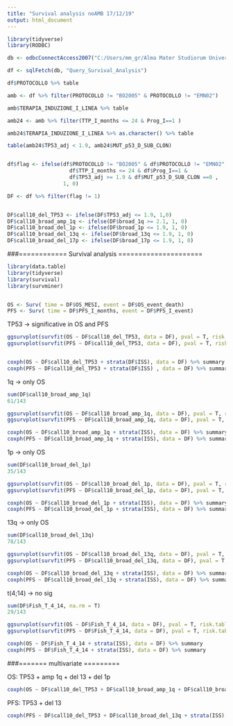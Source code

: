 ```yaml
---
title: "Survival analysis noAMB 17/12/19"
output: html_document
---
```




```r
library(tidyverse)
library(RODBC)

db <- odbcConnectAccess2007("C:/Users/mm_gr/Alma Mater Studiorum Università di Bologna/PROJECT SophiaPanel - TP53 - Documenti/TP53_DB_v1.accdb")

df <- sqlFetch(db, "Query_Survival_Analysis")
```

```r
df$PROTOCOLLO %>% table
```

```r
amb <- df %>% filter(PROTOCOLLO != "BO2005" & PROTOCOLLO != "EMN02")

amb$TERAPIA_INDUZIONE_I_LINEA %>% table
```


```r

amb24 <- amb %>% filter(TTP_I_months <= 24 & Prog_I==1 )

amb24$TERAPIA_INDUZIONE_I_LINEA %>% as.character() %>% table

```


```r
table(amb24$TP53_adj < 1.9, amb24$MUT_p53_D_SUB_CLON)


df$flag <- ifelse(df$PROTOCOLLO != "BO2005" & df$PROTOCOLLO != "EMN02" & 
                    df$TTP_I_months <= 24 & df$Prog_I==1 &
                    df$TP53_adj >= 1.9 & df$MUT_p53_D_SUB_CLON ==0 , 
                  1, 0)

```



```r
DF <- df %>% filter(flag != 1)


DF$call10_del_TP53 <- ifelse(DF$TP53_adj <= 1.9, 1,0)
DF$call10_broad_amp_1q <- ifelse(DF$broad_1q >= 2.1, 1, 0)
DF$call10_broad_del_1p <- ifelse(DF$broad_1p <= 1.9, 1, 0)
DF$call10_broad_del_13q <- ifelse(DF$broad_13q <= 1.9, 1, 0)
DF$call10_broad_del_17p <- ifelse(DF$broad_17p <= 1.9, 1, 0)
```


###============ Survival analysis =====================
```r
library(data.table)
library(tidyverse)
library(survival)
library(survminer)


OS <- Surv( time = DF$OS_MESI, event = DF$OS_event_death)
PFS <- Surv( time = DF$PFS_I_months, event = DF$PFS_I_event)
```

TP53 -> significative in OS and PFS
```r
ggsurvplot(survfit(OS ~ DF$call10_del_TP53, data = DF), pval = T, risk.table = T, xlab = "OS")
ggsurvplot(survfit(PFS ~ DF$call10_del_TP53, data = DF), pval = T, risk.table = T, xlab = "PFS")


coxph(OS ~ DF$call10_del_TP53 + strata(DF$ISS), data = DF) %>% summary
coxph(PFS ~ DF$call10_del_TP53 + strata(DF$ISS) , data = DF) %>% summary


```

1q -> only OS
```r

sum(DF$call10_broad_amp_1q)
61/143

ggsurvplot(survfit(OS ~ DF$call10_broad_amp_1q, data = DF), pval = T, risk.table = T, xlab = "OS")
ggsurvplot(survfit(PFS ~ DF$call10_broad_amp_1q, data = DF), pval = T, risk.table = T, xlab = "PFS")

coxph(OS ~ DF$call10_broad_amp_1q + strata(ISS), data = DF) %>% summary
coxph(PFS ~ DF$call10_broad_amp_1q + strata(ISS), data = DF) %>% summary

```

1p -> only OS
```r
sum(DF$call10_broad_del_1p)
35/143

ggsurvplot(survfit(OS ~ DF$call10_broad_del_1p, data = DF), pval = T, risk.table = T, xlab = "OS")
ggsurvplot(survfit(PFS ~ DF$call10_broad_del_1p, data = DF), pval = T, risk.table = T, xlab = "PFS")

coxph(OS ~ DF$call10_broad_del_1p + strata(ISS), data = DF) %>% summary
coxph(PFS ~ DF$call10_broad_del_1p + strata(ISS), data = DF) %>% summary
```

13q -> only OS
```r
sum(DF$call10_broad_del_13q)
78/143

ggsurvplot(survfit(OS ~ DF$call10_broad_del_13q, data = DF), pval = T, risk.table = T, xlab = "OS")
ggsurvplot(survfit(PFS ~ DF$call10_broad_del_13q, data = DF), pval = T, risk.table = T, xlab = "PFS")

coxph(OS ~ DF$call10_broad_del_13q + strata(ISS), data = DF) %>% summary
coxph(PFS ~ DF$call10_broad_del_13q + strata(ISS), data = DF) %>% summary
```

t(4;14) -> no sig
```r
sum(DF$Fish_T_4_14, na.rm = T)
29/143

ggsurvplot(survfit(OS ~ DF$Fish_T_4_14, data = DF), pval = T, risk.table = T, xlab = "OS")
ggsurvplot(survfit(PFS ~ DF$Fish_T_4_14, data = DF), pval = T, risk.table = T, xlab = "PFS")

coxph(OS ~ DF$Fish_T_4_14 + strata(ISS), data = DF) %>% summary
coxph(PFS ~ DF$Fish_T_4_14 + strata(ISS), data = DF) %>% summary
```


###======= multivariate =========

OS: TP53 + amp 1q + del 13 + del 1p
```r
coxph(OS ~ DF$call10_del_TP53 + DF$call10_broad_amp_1q + DF$call10_broad_del_13q + DF$call10_broad_del_1p + strata(ISS), data = DF) %>% summary
```

PFS: TP53 + del 13
```r
coxph(PFS ~ DF$call10_del_TP53 + DF$call10_broad_del_13q + strata(ISS), data = DF) %>% summary

```

